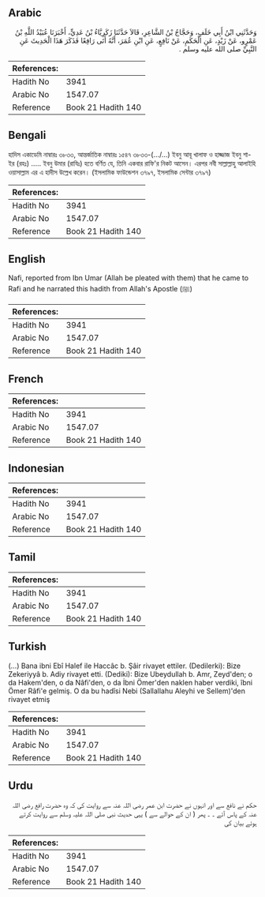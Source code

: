 ## Arabic


<div dir="rtl" lang="ar" style={{fontSize:'larger',backgroundColor:'#f8f9fa',padding:20}}>
وَحَدَّثَنِي ابْنُ أَبِي خَلَفٍ، وَحَجَّاجُ بْنُ الشَّاعِرِ، قَالاَ حَدَّثَنَا زَكَرِيَّاءُ بْنُ عَدِيٍّ، أَخْبَرَنَا عُبَيْدُ اللَّهِ بْنُ عَمْرٍو، عَنْ زَيْدٍ، عَنِ الْحَكَمِ، عَنْ نَافِعٍ، عَنِ ابْنِ عُمَرَ، أَنَّهُ أَتَى رَافِعًا فَذَكَرَ هَذَا الْحَدِيثَ عَنِ النَّبِيِّ صلى الله عليه وسلم ‏.‏
</div>
<div style={{backgroundColor:'#f8f9fa',padding:20, marginBottom: 10}}><table> <thead> <tr> <th>References:</th> <th></th> </tr> </thead> <tbody><tr><td>Hadith No</td><td>3941</td></tr><tr><td>Arabic No</td><td>1547.07</td></tr><tr><td>Reference</td><td>Book 21 Hadith 140</td></tr></tbody></table></div>

## Bengali


<div dir="ltr" lang="bn" style={{fontSize:'larger',backgroundColor:'#f8f9fa',padding:20}}>
হাদিস একাডেমি নাম্বারঃ ৩৮৩৩, আন্তর্জাতিক নাম্বারঃ ১৫৪৭ ৩৮৩৩-(.../...) ইবনু আবূ খালাফ ও হাজ্জাজ ইবনু শা-ইর (রহঃ) ..... ইবনু উমার (রাযিঃ) হতে বর্ণিত যে, তিনি একবার রাফি'র নিকট আসেন। এরপর নবী সাল্লাল্লাহু আলাইহি ওয়াসাল্লাম এর এ হাদীস উল্লেখ করেন। (ইসলামিক ফাউন্ডেশন ৩৭৯৭, ইসলামিক সেন্টার ৩৭৯৭)
</div>
<div style={{backgroundColor:'#f8f9fa',padding:20, marginBottom: 10}}><table> <thead> <tr> <th>References:</th> <th></th> </tr> </thead> <tbody><tr><td>Hadith No</td><td>3941</td></tr><tr><td>Arabic No</td><td>1547.07</td></tr><tr><td>Reference</td><td>Book 21 Hadith 140</td></tr></tbody></table></div>

## English


<div dir="ltr" lang="en" style={{fontSize:'larger',backgroundColor:'#f8f9fa',padding:20}}>
Nafi, reported from Ibn Umar (Allah be pleated with them) that he came to Rafi and he narrated this hadith from Allah's Apostle (ﷺ)
</div>
<div style={{backgroundColor:'#f8f9fa',padding:20, marginBottom: 10}}><table> <thead> <tr> <th>References:</th> <th></th> </tr> </thead> <tbody><tr><td>Hadith No</td><td>3941</td></tr><tr><td>Arabic No</td><td>1547.07</td></tr><tr><td>Reference</td><td>Book 21 Hadith 140</td></tr></tbody></table></div>

## French


<div dir="ltr" lang="fr" style={{fontSize:'larger',backgroundColor:'#f8f9fa',padding:20}}>

</div>
<div style={{backgroundColor:'#f8f9fa',padding:20, marginBottom: 10}}><table> <thead> <tr> <th>References:</th> <th></th> </tr> </thead> <tbody><tr><td>Hadith No</td><td>3941</td></tr><tr><td>Arabic No</td><td>1547.07</td></tr><tr><td>Reference</td><td>Book 21 Hadith 140</td></tr></tbody></table></div>

## Indonesian


<div dir="ltr" lang="id" style={{fontSize:'larger',backgroundColor:'#f8f9fa',padding:20}}>

</div>
<div style={{backgroundColor:'#f8f9fa',padding:20, marginBottom: 10}}><table> <thead> <tr> <th>References:</th> <th></th> </tr> </thead> <tbody><tr><td>Hadith No</td><td>3941</td></tr><tr><td>Arabic No</td><td>1547.07</td></tr><tr><td>Reference</td><td>Book 21 Hadith 140</td></tr></tbody></table></div>

## Tamil


<div dir="ltr" lang="ta" style={{fontSize:'larger',backgroundColor:'#f8f9fa',padding:20}}>

</div>
<div style={{backgroundColor:'#f8f9fa',padding:20, marginBottom: 10}}><table> <thead> <tr> <th>References:</th> <th></th> </tr> </thead> <tbody><tr><td>Hadith No</td><td>3941</td></tr><tr><td>Arabic No</td><td>1547.07</td></tr><tr><td>Reference</td><td>Book 21 Hadith 140</td></tr></tbody></table></div>

## Turkish


<div dir="ltr" lang="tr" style={{fontSize:'larger',backgroundColor:'#f8f9fa',padding:20}}>
(…) Bana ibni Ebî Halef ile Haccâc b. Şâir rivayet ettiler. (Dedilerki): Bize Zekeriyyâ b. Adiy rivayet etti. (Dediki): Bize Ubeydullah b. Amr, Zeyd'den; o da Hakem'den, o da Nâfi'den, o da İbni Ömer'den naklen haber verdiki, îbni Ömer Râfi'e gelmiş. O da bu hadîsi Nebi (Sallallahu Aleyhi ve Sellem)'den rivayet etmiş
</div>
<div style={{backgroundColor:'#f8f9fa',padding:20, marginBottom: 10}}><table> <thead> <tr> <th>References:</th> <th></th> </tr> </thead> <tbody><tr><td>Hadith No</td><td>3941</td></tr><tr><td>Arabic No</td><td>1547.07</td></tr><tr><td>Reference</td><td>Book 21 Hadith 140</td></tr></tbody></table></div>

## Urdu


<div dir="rtl" lang="ur" style={{fontSize:'larger',backgroundColor:'#f8f9fa',padding:20}}>
حکم نے نافع سے اور انہوں نے حضرت ابن عمر رضی اللہ عنہ سے روایت کی کہ وہ حضرت رافع رضی اللہ عنہ کے پاس آئے ۔ ۔ پھر ( ان کے حوالے سے ) یہی حدیث نبی صلی اللہ علیہ وسلم سے روایت کرتے ہوئے بیان کی
</div>
<div style={{backgroundColor:'#f8f9fa',padding:20, marginBottom: 10}}><table> <thead> <tr> <th>References:</th> <th></th> </tr> </thead> <tbody><tr><td>Hadith No</td><td>3941</td></tr><tr><td>Arabic No</td><td>1547.07</td></tr><tr><td>Reference</td><td>Book 21 Hadith 140</td></tr></tbody></table></div>